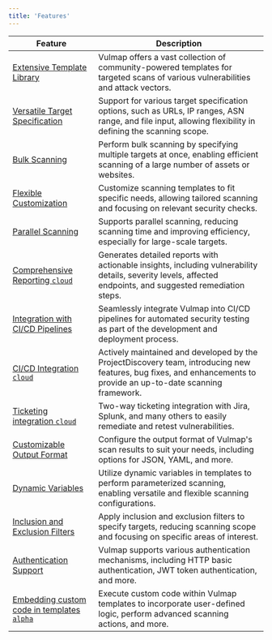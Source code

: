 ```yaml
---
title: 'Features'
---
```


| Feature                                  | Description                                                                                                                                                     |
| ---------------------------------------- | --------------------------------------------------------------------------------------------------------------------------------------------------------------- |
| [Extensive Template Library](#)          | Vulmap offers a vast collection of community-powered templates for targeted scans of various vulnerabilities and attack vectors.                                   |
| [Versatile Target Specification](#)      | Support for various target specification options, such as URLs, IP ranges, ASN range, and file input, allowing flexibility in defining the scanning scope.                 |
| [Bulk Scanning](#)                       | Perform bulk scanning by specifying multiple targets at once, enabling efficient scanning of a large number of assets or websites.                               |
| [Flexible Customization](#)              | Customize scanning templates to fit specific needs, allowing tailored scanning and focusing on relevant security checks.                                           |
| [Parallel Scanning](#)                   | Supports parallel scanning, reducing scanning time and improving efficiency, especially for large-scale targets.                                                 |
| [Comprehensive Reporting `cloud`](#)     | Generates detailed reports with actionable insights, including vulnerability details, severity levels, affected endpoints, and suggested remediation steps.     |
| [Integration with CI/CD Pipelines](#)    | Seamlessly integrate Vulmap into CI/CD pipelines for automated security testing as part of the development and deployment process.                                |
| [CI/CD Integration `cloud`](#)           | Actively maintained and developed by the ProjectDiscovery team, introducing new features, bug fixes, and enhancements to provide an up-to-date scanning framework. |
| [Ticketing integration `cloud`](#)       | Two-way ticketing integration with Jira, Splunk, and many others to easily remediate and retest vulnerabilities.                                                 |
| [Customizable Output Format](#)          | Configure the output format of Vulmap's scan results to suit your needs, including options for JSON, YAML, and more.                                            |
| [Dynamic Variables](#)                   | Utilize dynamic variables in templates to perform parameterized scanning, enabling versatile and flexible scanning configurations.                               |
| [Inclusion and Exclusion Filters](#)     | Apply inclusion and exclusion filters to specify targets, reducing scanning scope and focusing on specific areas of interest.                                    |
| [Authentication Support](#)              | Vulmap supports various authentication mechanisms, including HTTP basic authentication, JWT token authentication, and more.                                      |
| [Embedding custom code in templates `alpha`](#) | Execute custom code within Vulmap templates to incorporate user-defined logic, perform advanced scanning actions, and more.                               |
